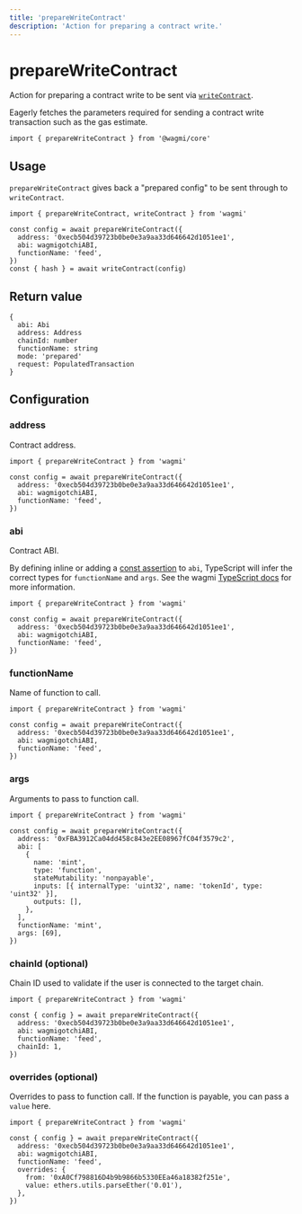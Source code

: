 ```yaml
---
title: 'prepareWriteContract'
description: 'Action for preparing a contract write.'
---
```



# prepareWriteContract

Action for preparing a contract write to be sent via [`writeContract`](/core/actions/writeContract).

Eagerly fetches the parameters required for sending a contract write transaction such as the gas estimate.

```tsx
import { prepareWriteContract } from '@wagmi/core'
```

## Usage

`prepareWriteContract` gives back a "prepared config" to be sent through to `writeContract`.

```tsx {4-6}
import { prepareWriteContract, writeContract } from 'wagmi'

const config = await prepareWriteContract({
  address: '0xecb504d39723b0be0e3a9aa33d646642d1051ee1',
  abi: wagmigotchiABI,
  functionName: 'feed',
})
const { hash } = await writeContract(config)
```

## Return value

```tsx
{
  abi: Abi
  address: Address
  chainId: number
  functionName: string
  mode: 'prepared'
  request: PopulatedTransaction
}
```

## Configuration

### address

Contract address.

```tsx {4}
import { prepareWriteContract } from 'wagmi'

const config = await prepareWriteContract({
  address: '0xecb504d39723b0be0e3a9aa33d646642d1051ee1',
  abi: wagmigotchiABI,
  functionName: 'feed',
})
```

### abi

Contract ABI.

By defining inline or adding a [const assertion](https://www.typescriptlang.org/docs/handbook/release-notes/typescript-3-4.html#const-assertions) to `abi`, TypeScript will infer the correct types for `functionName` and `args`. See the wagmi [TypeScript docs](/docs/typescript) for more information.

```tsx {5}
import { prepareWriteContract } from 'wagmi'

const config = await prepareWriteContract({
  address: '0xecb504d39723b0be0e3a9aa33d646642d1051ee1',
  abi: wagmigotchiABI,
  functionName: 'feed',
})
```

### functionName

Name of function to call.

```tsx {6}
import { prepareWriteContract } from 'wagmi'

const config = await prepareWriteContract({
  address: '0xecb504d39723b0be0e3a9aa33d646642d1051ee1',
  abi: wagmigotchiABI,
  functionName: 'feed',
})
```

### args

Arguments to pass to function call.

```tsx {15}
import { prepareWriteContract } from 'wagmi'

const config = await prepareWriteContract({
  address: '0xFBA3912Ca04dd458c843e2EE08967fC04f3579c2',
  abi: [
    {
      name: 'mint',
      type: 'function',
      stateMutability: 'nonpayable',
      inputs: [{ internalType: 'uint32', name: 'tokenId', type: 'uint32' }],
      outputs: [],
    },
  ],
  functionName: 'mint',
  args: [69],
})
```

### chainId (optional)

Chain ID used to validate if the user is connected to the target chain.

```tsx {7}
import { prepareWriteContract } from 'wagmi'

const { config } = await prepareWriteContract({
  address: '0xecb504d39723b0be0e3a9aa33d646642d1051ee1',
  abi: wagmigotchiABI,
  functionName: 'feed',
  chainId: 1,
})
```

### overrides (optional)

Overrides to pass to function call. If the function is payable, you can pass a `value` here.

```tsx {7-10}
import { prepareWriteContract } from 'wagmi'

const { config } = await prepareWriteContract({
  address: '0xecb504d39723b0be0e3a9aa33d646642d1051ee1',
  abi: wagmigotchiABI,
  functionName: 'feed',
  overrides: {
    from: '0xA0Cf798816D4b9b9866b5330EEa46a18382f251e',
    value: ethers.utils.parseEther('0.01'),
  },
})
```
